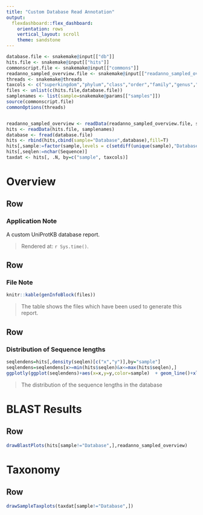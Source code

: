 ```yaml
---
title: "Custom Database Read Annotation"
output: 
  flexdashboard::flex_dashboard:
    orientation: rows
    vertical_layout: scroll
    theme: sandstone
---
```


```r
database.file <- snakemake@input[["db"]]
hits.file <- snakemake@input[["hits"]]
commonscript.file <- snakemake@input[["commons"]]
readanno_sampled_overview.file <- snakemake@input[["readanno_sampled_overview"]]
threads <- snakemake@threads
taxcols <- c("superkingdom","phylum","class","order","family","genus","species")
files <- unlist(c(hits.file,database.file))
samplenames <- list(sample=snakemake@params[["samples"]])
source(commonscript.file)
commonOptions(threads)


readanno_sampled_overview <- readData(readanno_sampled_overview.file, samplenames)
hits <- readData(hits.file, samplenames)
database <- fread(database.file)
hits <- rbind(hits,cbind(sample="Database",database),fill=T)
hits[,sample:=factor(sample,levels = c(setdiff(unique(sample),"Database"),"Database"),ordered = T)]
hits[,seqlen:=nchar(Sequence)]
taxdat <- hits[, .N, by=c("sample", taxcols)]
```

Overview
=================

Row
--------------------------------------

### Application Note

A custom UniProtKB database report.

> Rendered at: `r Sys.time()`.

Row
--------------------------------------

### File Note

```r
knitr::kable(genInfoBlock(files))
```
> The table shows the files which have been used to generate this report.

Row
--------------------------------------

### Distribution of Sequence lengths
```r
seqlendens=hits[,density(seqlen)[c("x","y")],by="sample"]
seqlendens=seqlendens[x>=min(hits$seqlen)&x<=max(hits$seqlen),]
ggplotly(ggplot(seqlendens)+aes(x=x,y=y,color=sample)  + geom_line()+xlab("Sequence Length")+ylab("(Estimated) Density")+labs(color="Sample"))
```

> The distribution of the sequence lengths in the database

BLAST Results
===========================

Row
---------------------------------------

```r
drawBlastPlots(hits[sample!="Database",],readanno_sampled_overview)
```


Taxonomy
===========================

Row
---------------------------------------

```r
drawSampleTaxplots(taxdat[sample!="Database",])
```
